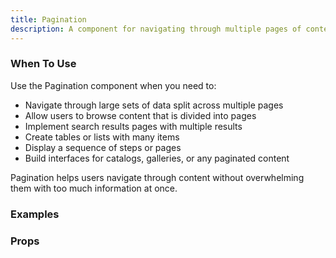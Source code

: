 ```yaml
---
title: Pagination
description: A component for navigating through multiple pages of content.
---
```


### When To Use

Use the Pagination component when you need to:

- Navigate through large sets of data split across multiple pages
- Allow users to browse content that is divided into pages
- Implement search results pages with multiple results
- Create tables or lists with many items
- Display a sequence of steps or pages
- Build interfaces for catalogs, galleries, or any paginated content

Pagination helps users navigate through content without overwhelming them with too much information at once.

### Examples
<Preview
  lang="jsx"
  file="/pagination/__demo__/basic"
  title="Basic"
/>

<Preview
  lang="jsx"
  file="/pagination/__demo__/with-text"
  title="With Text"
/>

<Preview
  lang="jsx"
  file="/pagination/__demo__/items-per-page"
  title="Items Per Page"
/>

<Preview
  lang="jsx"
  file="/pagination/__demo__/custom"
  title="Custom"
/>

### Props
<AutoTypeTable path="./components/ui/pagination.tsx" name="Pagination" />
<AutoTypeTable path="./components/ui/pagination.tsx" name="PaginationContent" />
<AutoTypeTable path="./components/ui/pagination.tsx" name="PaginationItem" />
<AutoTypeTable path="./components/ui/pagination.tsx" name="PaginationLink" />
<AutoTypeTable path="./components/ui/pagination.tsx" name="PaginationPrevious" />
<AutoTypeTable path="./components/ui/pagination.tsx" name="PaginationNext" />
<AutoTypeTable path="./components/ui/pagination.tsx" name="PaginationEllipsis" /> 